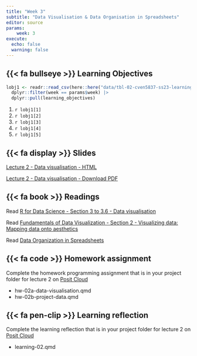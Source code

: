 ```yaml
---
title: "Week 3"
subtitle: "Data Visualisation & Data Organisation in Spreadsheets"
editor: source
params:
    week: 3
execute: 
  echo: false
  warning: false
---
```


<script defer data-domain="cven5837-ss23.github.io/website" src="https://plausible.io/js/plausible.js"></script>

## {{< fa bullseye >}} Learning Objectives

```r

lobj1 <- readr::read_csv(here::here("data/tbl-02-cven5837-ss23-learning-objectives.csv")) |> 
  dplyr::filter(week == params$week) |>
  dplyr::pull(learning_objectives)

```

1. `r lobj1[1]`
2. `r lobj1[2]`
3. `r lobj1[3]`
4. `r lobj1[4]`
5. `r lobj1[5]`

## {{< fa display >}} Slides

[Lecture 2 - Data visualisation - HTML](/slides/lec-02-visualisation.html) 

[Lecture 2 - Data visualisation - Download PDF](https://github.com/cven5873-ss23/website/raw/main/slides/lec-02-visualisation.pdf)

## {{< fa book >}} Readings

Read [R for Data Science - Section 3 to 3.6 - Data visualisation](https://r4ds.had.co.nz/data-visualisation.html)  

Read [Fundamentals of Data Visualization - Section 2 - Visualizing data: Mapping data onto aesthetics](https://clauswilke.com/dataviz/aesthetic-mapping.html)

Read [Data Organization in Spreadsheets](https://www.tandfonline.com/doi/full/10.1080/00031305.2017.1375989)

## {{< fa code >}} Homework assignment 

Complete the homework programming assignment that is in your project folder for lecture 2 on [Posit Cloud](https://posit.cloud/spaces/381404/content/all)

- hw-02a-data-visualisation.qmd 
- hw-02b-project-data.qmd

## {{< fa pen-clip >}} Learning reflection

Complete the learning reflection that is in your project folder for lecture 2 on [Posit Cloud](https://posit.cloud/spaces/381404/content/all)

- learning-02.qmd

